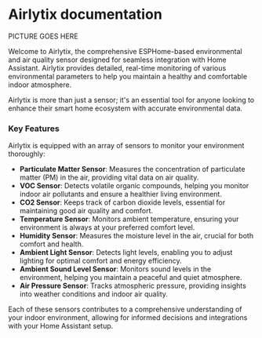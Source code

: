 # Airlytix documentation

PICTURE GOES HERE

Welcome to Airlytix, the comprehensive ESPHome-based environmental and air quality sensor designed for seamless integration with Home Assistant. Airlytix provides detailed, real-time monitoring of various environmental parameters to help you maintain a healthy and comfortable indoor atmosphere. 

Airlytix is more than just a sensor; it's an essential tool for anyone looking to enhance their smart home ecosystem with accurate environmental data.

### Key Features

Airlytix is equipped with an array of sensors to monitor your environment thoroughly:

- **Particulate Matter Sensor**: Measures the concentration of particulate matter (PM) in the air, providing vital data on air quality.
- **VOC Sensor**: Detects volatile organic compounds, helping you monitor indoor air pollutants and ensure a healthier living environment.
- **CO2 Sensor**: Keeps track of carbon dioxide levels, essential for maintaining good air quality and comfort.
- **Temperature Sensor**: Monitors ambient temperature, ensuring your environment is always at your preferred comfort level.
- **Humidity Sensor**: Measures the moisture level in the air, crucial for both comfort and health.
- **Ambient Light Sensor**: Detects light levels, enabling you to adjust lighting for optimal comfort and energy efficiency.
- **Ambient Sound Level Sensor**: Monitors sound levels in the environment, helping you maintain a peaceful and quiet atmosphere.
- **Air Pressure Sensor**: Tracks atmospheric pressure, providing insights into weather conditions and indoor air quality.

Each of these sensors contributes to a comprehensive understanding of your indoor environment, allowing for informed decisions and integrations with your Home Assistant setup.
